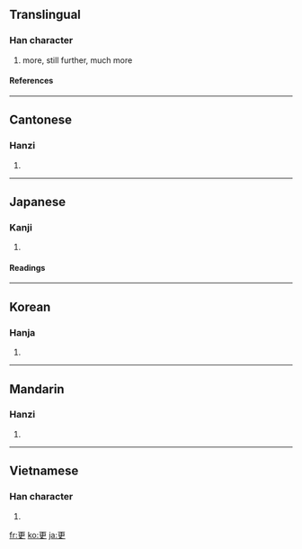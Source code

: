 {{see|更}}

==Translingual==
===Han character===
{{Han char|rn=73|rad=曰|as=03|sn=7|four=1050<sub>6</sub>|canj=一中田大 (MLWK)}}
# more, still further, much more
====References====
{{Han ref|kx=0502.060|dkj=14283|dj=0874.040|hdz=10020.020|uh=66F4|ud=26356|bh=A7F3|bd=42995}}
----
==Cantonese==
===Hanzi===
{{yue-hanzi|jyut=|y=ang1, gang1 gang3}}
# {{defn|Cantonese}}
----
== Japanese ==
===Kanji===
{{ja-kanji|grade=c|rs=一06}}
# {{defn|Japanese}} 
====Readings====
{{ja-readings|on=[[こう]] (kō)|kun=[[さら]] (sara), [[ふける]] (fukeru), [[あらためる]] (aratameru)}}
----
==Korean==
===Hanja===
{{ko-hanja|hangeul=[[경]], [[갱]]|eumhun=|rv=gyeong, gaeng|mr=kyŏng, kaeng|y=kyeng, kayng}}
# {{defn|Korean}}
----
==Mandarin==
===Hanzi===
{{cmn-hanzi|pin=[[gēng]] ([[geng1]]), [[gèng]] ([[geng4]])|wg=keng<sup>1</sup>, keng<sup>4</sup>}}
# {{defn|Mandarin}}
----
==Vietnamese==
===Han character===
{{vi-hantu|canh, cánh}}
# {{defn|Vietnamese}}

[[fr:更]]
[[ko:更]]
[[ja:更]]